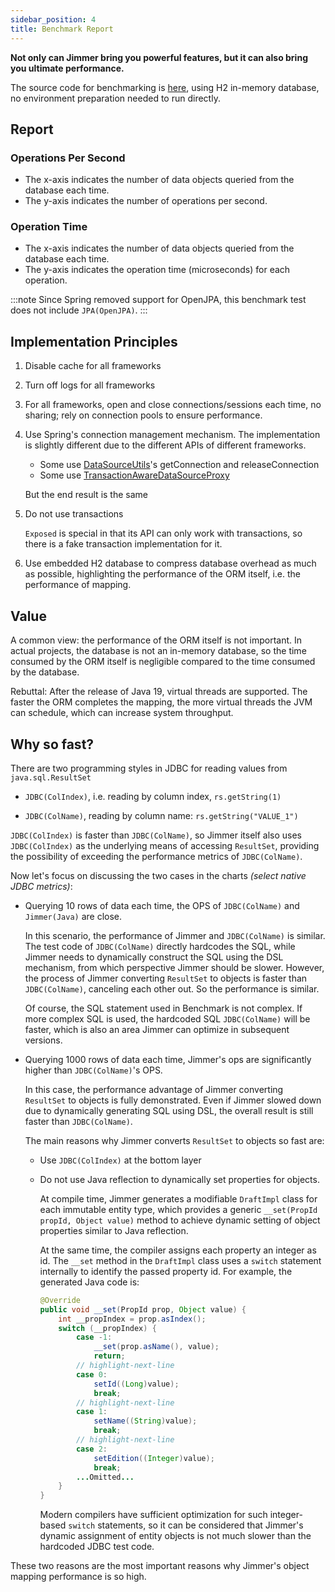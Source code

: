 ```yaml
---
sidebar_position: 4
title: Benchmark Report
---
```



**Not only can Jimmer bring you powerful features, but it can also bring you ultimate performance.**

The source code for benchmarking is [here](https://github.com/babyfish-ct/jimmer/tree/main/benchmark), using H2 in-memory database, no environment preparation needed to run directly.

## Report  

### Operations Per Second

-   The x-axis indicates the number of data objects queried from the database each time.
-   The y-axis indicates the number of operations per second.

<Benchmark type="OPS" locale="en"/>

### Operation Time 

-   The x-axis indicates the number of data objects queried from the database each time.
-   The y-axis indicates the operation time (microseconds) for each operation.

<Benchmark type="TIME" locale="en"/>

:::note
Since Spring removed support for OpenJPA, this benchmark test does not include `JPA(OpenJPA)`. 
:::

## Implementation Principles

1.  Disable cache for all frameworks

2.  Turn off logs for all frameworks
   
3.  For all frameworks, open and close connections/sessions each time, no sharing; rely on connection pools to ensure performance.

4.  Use Spring's connection management mechanism. The implementation is slightly different due to the different APIs of different frameworks.
    
    -   Some use [DataSourceUtils](https://docs.spring.io/spring-framework/docs/current/javadoc-api/org/springframework/jdbc/datasource/DataSourceUtils.html)'s getConnection and releaseConnection
    -   Some use [TransactionAwareDataSourceProxy](https://docs.spring.io/spring-framework/docs/current/javadoc-api/org/springframework/jdbc/datasource/TransactionAwareDataSourceProxy.html)
    
    But the end result is the same

5.  Do not use transactions
    
    `Exposed` is special in that its API can only work with transactions, so there is a fake transaction implementation for it.

6.  Use embedded H2 database to compress database overhead as much as possible, highlighting the performance of the ORM itself, i.e. the performance of mapping.

## Value

A common view: the performance of the ORM itself is not important. In actual projects, the database is not an in-memory database, so the time consumed by the ORM itself is negligible compared to the time consumed by the database.

Rebuttal: After the release of Java 19, virtual threads are supported. The faster the ORM completes the mapping, the more virtual threads the JVM can schedule, which can increase system throughput.

## Why so fast? 

There are two programming styles in JDBC for reading values from `java.sql.ResultSet`

-   `JDBC(ColIndex)`, i.e. reading by column index, `rs.getString(1)` 

-   `JDBC(ColName)`, reading by column name: `rs.getString("VALUE_1")`

`JDBC(ColIndex)` is faster than `JDBC(ColName)`, so Jimmer itself also uses `JDBC(ColIndex)` as the underlying means of accessing `ResultSet`, providing the possibility of exceeding the performance metrics of `JDBC(ColName)`.  

Now let's focus on discussing the two cases in the charts *(select native JDBC metrics)*: 

-   Querying 10 rows of data each time, the OPS of `JDBC(ColName)` and `Jimmer(Java)` are close.

    In this scenario, the performance of Jimmer and `JDBC(ColName)` is similar. The test code of `JDBC(ColName)` directly hardcodes the SQL, while Jimmer needs to dynamically construct the SQL using the DSL mechanism, from which perspective Jimmer should be slower. However, the process of Jimmer converting `ResultSet` to objects is faster than `JDBC(ColName)`, canceling each other out. So the performance is similar.

    Of course, the SQL statement used in Benchmark is not complex. If more complex SQL is used, the hardcoded SQL `JDBC(ColName)` will be faster, which is also an area Jimmer can optimize in subsequent versions.

-   Querying 1000 rows of data each time, Jimmer's ops are significantly higher than `JDBC(ColName)`'s OPS.

    In this case, the performance advantage of Jimmer converting `ResultSet` to objects is fully demonstrated. Even if Jimmer slowed down due to dynamically generating SQL using DSL, the overall result is still faster than `JDBC(ColName)`.
    
    The main reasons why Jimmer converts `ResultSet` to objects so fast are:

    -   Use `JDBC(ColIndex)` at the bottom layer
    
    -   Do not use Java reflection to dynamically set properties for objects.

        At compile time, Jimmer generates a modifiable `DraftImpl` class for each immutable entity type, which provides a generic `__set(PropId propId, Object value)` method to achieve dynamic setting of object properties similar to Java reflection.
        
        At the same time, the compiler assigns each property an integer as id. The `__set` method in the `DraftImpl` class uses a `switch` statement internally to identify the passed property id. For example, the generated Java code is:

        ```java
        @Override
        public void __set(PropId prop, Object value) {
            int __propIndex = prop.asIndex();
            switch (__propIndex) {
                case -1:
                    __set(prop.asName(), value);
                    return;
                // highlight-next-line
                case 0:  
                    setId((Long)value);
                    break;
                // highlight-next-line
                case 1:
                    setName((String)value);
                    break;
                // highlight-next-line 
                case 2:
                    setEdition((Integer)value);
                    break;
                ...Omitted...
            }
        }
        ```

        Modern compilers have sufficient optimization for such integer-based `switch` statements, so it can be considered that Jimmer's dynamic assignment of entity objects is not much slower than the hardcoded JDBC test code.
    
These two reasons are the most important reasons why Jimmer's object mapping performance is so high.